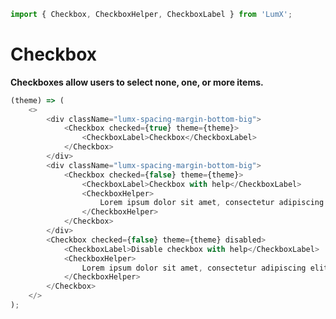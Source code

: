 ```javascript import
import { Checkbox, CheckboxHelper, CheckboxLabel } from 'LumX';
```

# Checkbox

**Checkboxes allow users to select none, one, or more items.**

```javascript jsx withThemeSwitcher disableGrid
(theme) => (
    <>
        <div className="lumx-spacing-margin-bottom-big">
            <Checkbox checked={true} theme={theme}>
                <CheckboxLabel>Checkbox</CheckboxLabel>
            </Checkbox>
        </div>
        <div className="lumx-spacing-margin-bottom-big">
            <Checkbox checked={false} theme={theme}>
                <CheckboxLabel>Checkbox with help</CheckboxLabel>
                <CheckboxHelper>
                    Lorem ipsum dolor sit amet, consectetur adipiscing elit. Sed posuere faucibus efficitur.
                </CheckboxHelper>
            </Checkbox>
        </div>
        <Checkbox checked={false} theme={theme} disabled>
            <CheckboxLabel>Disable checkbox with help</CheckboxLabel>
            <CheckboxHelper>
                Lorem ipsum dolor sit amet, consectetur adipiscing elit. Sed posuere faucibus efficitur.
            </CheckboxHelper>
        </Checkbox>
    </>
);
```
